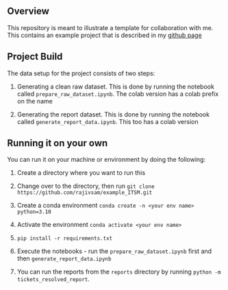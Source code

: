 ## Overview
This repository is meant to illustrate a template for collaboration with me. This contains an example project that is described in my [github page](https://rajivsam.github.io/projects/2_project/)

## Project Build
The data setup for the project consists of two steps:

1. Generating a clean raw dataset. This is done by running the notebook called `prepare_raw_dataset.ipynb`. The colab version has a colab prefix on the name

2. Generating the report dataset. This is done by running the notebook called `generate_report_data.ipynb`. This too has a colab version

## Running it on your own

You can run it on your machine or environment by doing the following:

1. Create a directory where you want to run this

2. Change over to the directory, then run  `git clone https://github.com/rajivsam/example_ITSM.git`

3. Create a conda environment `conda create -n <your env name> python=3.10` 

4. Activate the environment `conda activate <your env name>`

5. `pip install -r requirements.txt`

6. Execute the notebooks - run the `prepare_raw_dataset.ipynb` first and then `generate_report_data.ipynb`

7. You can run the reports from the `reports` directory by running `python -m tickets_resolved_report`. 

